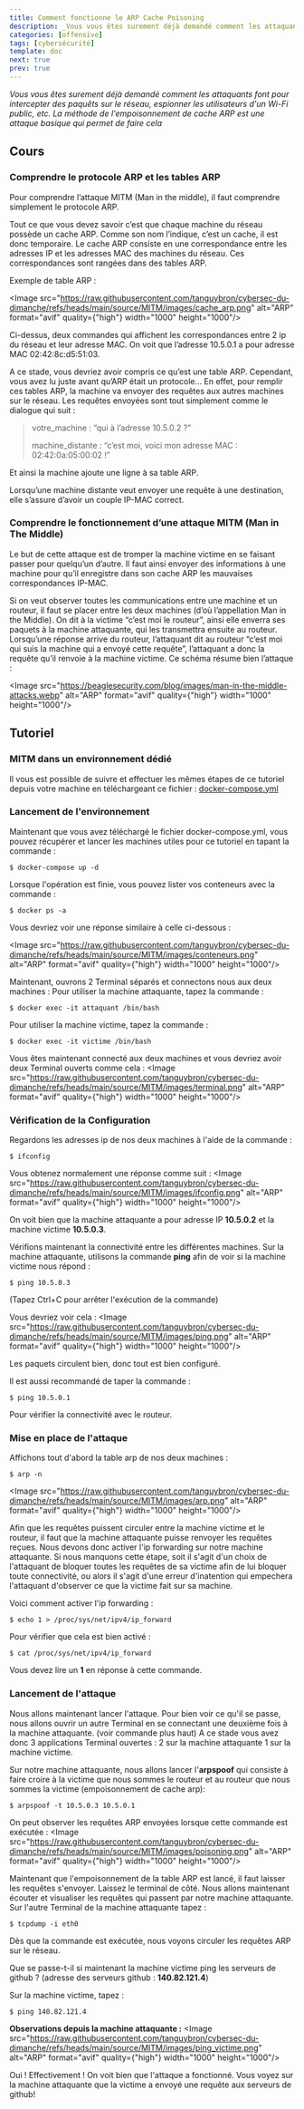 ```yaml
---
title: Comment fonctionne le ARP Cache Poisoning
description: _Vous vous êtes surement déjà demandé comment les attaquants font pour intercepter des paquêts sur le réseau, espionner les utilisateurs d'un Wi-Fi public, etc. La méthode de l'empoisonnement de cache ARP est une attaque basique qui permet de faire cela_
categories: [offensive]
tags: [cybersécurité]
template: doc
next: true
prev: true
---
```


_Vous vous êtes surement déjà demandé comment les attaquants font pour intercepter des paquêts sur le réseau, espionner les utilisateurs d'un Wi-Fi public, etc. La méthode de l'empoisonnement de cache ARP est une attaque basique qui permet de faire cela_


## Cours

### Comprendre le protocole ARP et les tables ARP

Pour comprendre l’attaque MITM (Man in the middle), il faut comprendre simplement le protocole ARP.


Tout ce que vous devez savoir c’est que chaque machine du réseau possède un cache ARP. Comme son nom l’indique, c’est un cache, il est donc temporaire. 
Le cache ARP consiste en une correspondance entre les adresses IP et les adresses MAC des machines du réseau. Ces correspondances sont rangées dans des tables ARP.


Exemple de table ARP : 

<Image src="https://raw.githubusercontent.com/tanguybron/cybersec-du-dimanche/refs/heads/main/source/MITM/images/cache_arp.png" alt="ARP" format="avif" quality={"high"} width="1000" height="1000"/>

Ci-dessus, deux commandes qui affichent les correspondances entre 2 ip du réseau et leur adresse MAC. On voit que l’adresse 10.5.0.1 a pour adresse MAC 02:42:8c:d5:51:03.

A ce stade, vous devriez avoir compris ce qu’est une table ARP. Cependant, vous avez lu juste avant qu’ARP était un protocole… En effet, pour remplir ces tables ARP, la machine va envoyer des requêtes aux autres machines sur le réseau. Les requêtes envoyées sont tout simplement comme le dialogue qui suit : 

> votre_machine : “qui à l’adresse 10.5.0.2 ?”
>
> machine_distante : “c’est moi, voici mon adresse MAC : 02:42:0a:05:00:02 !”

Et ainsi la machine ajoute une ligne à sa table ARP.

Lorsqu’une machine distante veut envoyer une requête à une destination, elle s’assure d’avoir un couple IP-MAC correct.

### Comprendre le fonctionnement d’une attaque MITM (Man in The Middle)

Le but de cette attaque est de tromper la machine victime en se faisant passer pour quelqu’un d’autre. Il faut ainsi envoyer des informations à une machine pour qu’il enregistre dans son cache ARP les mauvaises correspondances IP-MAC.

Si on veut observer toutes les communications entre une machine et un routeur, il faut se placer entre les deux machines (d’où l’appellation Man in the Middle). On dit à la victime “c’est moi le routeur”, ainsi elle enverra ses paquets à la machine attaquante, qui les transmettra ensuite au routeur. Lorsqu’une réponse arrive du routeur, l’attaquant dit au routeur “c’est moi qui suis la machine qui a envoyé cette requête”, l’attaquant a donc la requête qu’il renvoie à la machine victime.
Ce schéma résume bien l’attaque : 


<Image src="https://beaglesecurity.com/blog/images/man-in-the-middle-attacks.webp" alt="ARP" format="avif" quality={"high"} width="1000" height="1000"/>

## Tutoriel

### MITM dans un environnement dédié

Il vous est possible de suivre et effectuer les mêmes étapes de ce tutoriel depuis votre machine en téléchargeant ce fichier : [docker-compose.yml](./docker-compose.yml)

### Lancement de l'environnement

Maintenant que vous avez téléchargé le fichier docker-compose.yml, vous pouvez récupérer et lancer les machines utiles pour ce tutoriel en tapant la commande : 

```shell
$ docker-compose up -d
```

Lorsque l'opération est finie, vous pouvez lister vos conteneurs avec la commande :

```shell
$ docker ps -a
```
Vous devriez voir une réponse similaire à celle ci-dessous : 

<Image src="https://raw.githubusercontent.com/tanguybron/cybersec-du-dimanche/refs/heads/main/source/MITM/images/conteneurs.png" alt="ARP" format="avif" quality={"high"} width="1000" height="1000"/>


Maintenant, ouvrons 2 Terminal séparés et connectons nous aux deux machines : 
Pour utiliser la machine attaquante, tapez la commande : 
```shell
$ docker exec -it attaquant /bin/bash
```

Pour utiliser la machine victime, tapez la commande : 
```shell
$ docker exec -it victime /bin/bash
```

Vous êtes maintenant connecté aux deux machines et vous devriez avoir deux Terminal ouverts comme cela : 
<Image src="https://raw.githubusercontent.com/tanguybron/cybersec-du-dimanche/refs/heads/main/source/MITM/images/terminal.png" alt="ARP" format="avif" quality={"high"} width="1000" height="1000"/>


### Vérification de la Configuration

Regardons les adresses ip de nos deux machines à l'aide de la commande : 
```shell
$ ifconfig
```

Vous obtenez normalement une réponse comme suit : 
<Image src="https://raw.githubusercontent.com/tanguybron/cybersec-du-dimanche/refs/heads/main/source/MITM/images/ifconfig.png" alt="ARP" format="avif" quality={"high"} width="1000" height="1000"/>

On voit bien que la machine attaquante a pour adresse IP **10.5.0.2** et la machine victime **10.5.0.3**.


Vérifions maintenant la connectivité entre les différentes machines. Sur la machine attaquante, utilisons la commande **ping** afin de voir si la machine victime nous répond : 
```shell
$ ping 10.5.0.3
```
(Tapez Ctrl+C pour arrêter l'exécution de la commande)

Vous devriez voir cela : 
<Image src="https://raw.githubusercontent.com/tanguybron/cybersec-du-dimanche/refs/heads/main/source/MITM/images/ping.png" alt="ARP" format="avif" quality={"high"} width="1000" height="1000"/>


Les paquets circulent bien, donc tout est bien configuré.

Il est aussi recommandé de taper la commande : 

```shell
$ ping 10.5.0.1
```

Pour vérifier la connectivité avec le routeur.

### Mise en place de l'attaque

Affichons tout d'abord la table arp de nos deux machines : 
```shell
$ arp -n
```
<Image src="https://raw.githubusercontent.com/tanguybron/cybersec-du-dimanche/refs/heads/main/source/MITM/images/arp.png" alt="ARP" format="avif" quality={"high"} width="1000" height="1000"/>


Afin que les requêtes puissent circuler entre la machine victime et le routeur, il faut que la machine attaquante puisse renvoyer les requêtes reçues.
Nous devons donc activer l'ip forwarding sur notre machine attaquante. Si nous manquons cette étape, soit il s'agit d'un choix de l'attaquant de bloquer toutes les requêtes de sa victime afin de lui bloquer toute connectivité, ou alors il s'agit d'une erreur d'inatention qui empechera l'attaquant d'observer ce que la victime fait sur sa machine.

Voici comment activer l'ip forwarding : 

```shell
$ echo 1 > /proc/sys/net/ipv4/ip_forward
```

Pour vérifier que cela est bien activé : 

```shell
$ cat /proc/sys/net/ipv4/ip_forward
```

Vous devez lire un **1** en réponse à cette commande.

### Lancement de l'attaque

Nous allons maintenant lancer l'attaque. Pour bien voir ce qu'il se passe, nous allons ouvrir un autre Terminal en se connectant une deuxième fois à la machine attaquante. (voir commande plus haut) 
A ce stade vous avez donc 3 applications Terminal ouvertes : 2 sur la machine attaquante 1 sur la machine victime.

Sur notre machine attaquante, nous allons lancer l'**arpspoof** qui consiste à faire croire à la victime que nous sommes le routeur et au routeur que nous sommes la victime (empoisonnement de cache arp): 

```shell
$ arpspoof -t 10.5.0.3 10.5.0.1
```

On peut observer les requêtes ARP envoyées lorsque cette commande est exécutée : 
<Image src="https://raw.githubusercontent.com/tanguybron/cybersec-du-dimanche/refs/heads/main/source/MITM/images/poisoning.png" alt="ARP" format="avif" quality={"high"} width="1000" height="1000"/>


Maintenant que l'empoisonnement de la table ARP est lancé, il faut laisser les requêtes s'envoyer. Laissez le terminal de côté. Nous allons maintenant écouter et visualiser les requêtes qui passent par notre machine attaquante. Sur l'autre Terminal de la machine attaquante tapez : 

```shell
$ tcpdump -i eth0
```

Dès que la commande est exécutée, nous voyons circuler les requêtes ARP sur le réseau.

Que se passe-t-il si maintenant la machine victime ping les serveurs de github ? (adresse des serveurs github : **140.82.121.4**)

Sur la machine victime, tapez : 

```shell
$ ping 140.82.121.4
```

**Observations depuis la machine attaquante :**
<Image src="https://raw.githubusercontent.com/tanguybron/cybersec-du-dimanche/refs/heads/main/source/MITM/images/ping_victime.png" alt="ARP" format="avif" quality={"high"} width="1000" height="1000"/>


Oui ! Effectivement ! On voit bien que l'attaque a fonctionné. Vous voyez sur la machine attaquante que la victime a envoyé une requête aux serveurs de github!